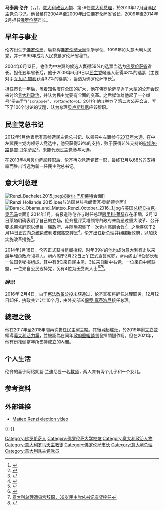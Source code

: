 {{Infobox officeholder
|name         = 马泰奥·伦齐
|original_name= Matteo Renzi
|image        = Matteo Renzi 2015.jpeg
|office       = 第56任[[意大利总理列表|意大利总理]]
|president    = [[乔治·纳波利塔诺|乔治·纳波利塔诺]]<br>[[塞尔焦·马塔雷拉|塞尔焦·马塔雷拉]]
|term_start   = 2014年2月22日
|term_end     = 2016年12月12日
|predecessor  = [[恩里科·莱塔|恩里科·莱塔]]
|successor    = [[保羅·真蒂洛尼|保羅·真蒂洛尼]]
|office1      = [[民主黨_(義大利)|民主党]]总书记
|deputy1      = [[Maurizio_Martina|Maurizio Martina]]
|term_start1  = 2017年5月7日
|term_end1    = 2018年3月12日
|predecessor1 = [[Matteo_Orfini|Matteo Orfini]] <small>(Acting)</small>
|successor1   = 
|term_start2  = 2013年12月15日
|term_end2    = 2017年2月19日
|predecessor2 = {{link-it|古列尔莫·埃皮法尼|Guglielmo Epifani}}
|successor2   = [[Matteo_Orfini|Matteo Orfini]] <small>(Acting)</small>
|office3      = [[佛罗伦萨|佛罗伦萨]]市长
|term_start3  = 2009年6月22日
|term_end3    = 2014年2月18日
|predecessor3 = {{link-it|莱奥纳多·多梅尼奇|Leonardo Domenici}}
|successor3   = {{link-it|达里奥·纳尔德拉|Dario Nardella}}
|office4      = [[佛羅倫斯廣域市|佛罗伦萨省]]省长
|term_start4  = 2004年6月14日
|term_end4    = 2009年6月22日
|predecessor4 = {{link-it|米切莱·杰苏阿尔迪|Michele Gesualdi}}
|successor4   = {{link-it|安德烈·巴杜奇|Andrea Barducci}}
|birth_date   = {{birth date and age|1975|1|11|df=y}}
|birth_place  = [[意大利|意大利]][[佛罗伦萨|佛罗伦萨]]
|death_date   = 
|death_place  = 
|party        = [[民主党_(意大利)|民主党]]{{small|（2007年至今）}}
|otherparty   = {{le|民主即自由-菊花党|Democracy is Freedom – The Daisy|菊花党}}{{small|（2002年–2007年）}}<br>{{le|意大利人民党 (1994年)|Italian People's Party (1994)|人民党}}{{small|（1996年–2002年）}}
|spouse       = {{marriage|{{link-it|阿格妮丝·兰迪尼|Agnese Landini}}|1999-8-27}}
|children     = 3名子女
|residence    =
|religion     = [[罗马天主教|罗马天主教]]
|alma_mater   = [[佛罗伦萨大学|佛罗伦萨大学]]
|signature    = Matteo Renzi firma.svg
|website      = {{url|matteorenzi.it|官方网站}}
}}
'''马泰奥·伦齐'''（{{lang-it|Matteo Renzi}}，{{IPA-it|matˈtɛo ˈrɛntsi}}，{{bd|1975年|1月11日|||Renzi, Matteo}}），[[意大利|意大利]][[政治人物|政治人物]]、第56任[[意大利总理列表|意大利总理]]，於2013年12月当选[[民主黨_(義大利)|民主党]]总书记。他曾经在2004年至2009年出任[[佛羅倫斯廣域市|佛罗伦萨省]]省长，2009年至2014年2月担任[[佛罗伦萨|佛罗伦萨]]市长。

==早年与事业==
伦齐出生于[[佛罗伦萨|佛罗伦萨]]，后获得[[佛罗伦萨大学|佛罗伦萨大学]]法学学位。1996年加入意大利人民党，并于1999年成为人民党佛罗伦萨省秘书。

2004年6月12日，他作为中左翼的候选人赢得59%的选票当选为[[佛羅倫斯廣域市|佛罗伦萨省]]省长。担任五年省长后，他于2009年6月9日以[[民主黨_(義大利)|民主党]]候选人获得48%的选票（主要对手[[乔瓦尼·加利|乔瓦尼·加利]]获得32%的选票），当选为佛罗伦萨市长<ref name="The Florence Newspaper">{{cite news|url=http://www.florencenewspaper.it/vediarticolo.asp?news=a9.06.09.18.27|title=Center-Left Candidate Matteo Renzi holds 47.6% of the Vote to Giovanni Galli's 32% two weeks before ballotaggio|date=9 June 2009|newspaper=The Florence Newspaper|accessdate=25 June 2009}}</ref>。

担任市长一年后，随着知名度在全国的扩大，他在佛罗伦萨举办了大型的公开会议来讨论[[義大利政治|意大利政治]]，并认为民主党要有全面的变革。之后媒体给他起了一个绰号“拳击手”("scrapper"，''rottamatore'')。2011年他又举办了第二次公开会议，写下了100个讨论的议题，认为总理[[西尔维奥·贝卢斯科尼|贝卢斯科尼]]应该辞职。

== 民主党总书记 ==
2012年9月他表示有意参选民主党总书记，以领导中左翼参与[[2013年意大利大選|2013年大选]]。在中左翼民主党内领导人竞选中，他只获得39%的支持，败于获得61%支持的[[皮埃尔·路易吉·贝尔萨尼|皮埃尔·路易吉·贝尔萨尼]]<ref name=aaag2012>{{cite journal|last=Aresu|first=Alessandro|coauthors=Andrea Garnero|title=Why Italy matters?|journal=Los Pazio della Politica|date=December 2012|url=http://www.lospaziodellapolitica.com/wp-content/uploads/2012/12/ItalyAfterB.pdf|accessdate=6 June 2013|deadurl=yes|archiveurl=https://web.archive.org/web/20141029180204/http://www.lospaziodellapolitica.com/wp-content/uploads/2012/12/ItalyAfterB.pdf|archivedate=2014-10-29}}</ref>，未能代表民主党参与大选。

在2013年4月[[皮埃尔·路易吉·贝尔萨尼|贝尔萨尼]]辞职后，伦齐再次竞选党首一职，最终12月以68%的支持率而胜出当选为新一任民主党总书记。

== 意大利总理 ==
[[File:Renzi_Bachelet_2015.jpeg|thumb]][[蜜雪兒·巴舍萊|米歇尔·巴切莱特]]会面]] 
[[File:Renzi_Hollande_2015.jpeg|thumb]]与[[法国总统|法国总统]][[弗朗索瓦·奥朗德|弗朗索瓦·奥朗德]]会面]] 
[[File:Barack_Obama_and_Matteo_Renzi_October_2016,_1.jpg|thumb]]与[[美国总统|美国总统]][[贝拉克·奥巴马|贝拉克·奥巴马]]会面]] 
2014年1月，有报道称伦齐与时任总理[[恩里科·莱塔|恩里科·莱塔]]存在矛盾。2月12日莱塔明确表明了自己的立场，伦齐批评莱塔领导的政府未能通过重大改革、公开要求莱塔辞职以组新一届政府，并随后召集了一次党内高层会议<ref>{{cite web|author=David Willey |url=http://www.bbc.co.uk/news/world-europe-26177042 |title=BBC News - Italy PM Letta's rival Renzi calls for new government |publisher=BBC |date= |accessdate=2014-02-14}}</ref>。之后莱塔于2月14日正式向[[意大利总统列表|总统]][[乔治·纳波利塔诺|纳波利塔诺]]递交辞呈<ref>{{cite web |author=David Willey |url=http://www.bbc.co.uk/news/world-europe-26181569 |title=BBC News - Italian Prime Minister Enrico Letta resigns |publisher=BBC |date= |accessdate=2014-02-14 |archive-date=2014-10-25 |archive-url=https://web.archive.org/web/20141025073315/http://www.bbc.co.uk/news/world-europe-26181569 |dead-url=no }}</ref>。伦齐出任新总理并组建新政府，以加快实施改革措施<ref>{{cite web |url=http://www.zaobao.com/news/world/story20140215-310304 |language= |title=意大利总理辞职 民主党党魁伦齐料接任 |publisher=联合早报 |date=2014年2月15日 |accessdate= }}{{dead link|date=十一月 2017 |bot=InternetArchiveBot }}</ref>。

2014年2月18日，伦齐正式获得组阁授权，时年39岁的他也成为意大利有史以来最年轻的政府领导人。新内阁于2月22日上午正式宣誓就职，新内阁由16位部长和一位国务秘书组成，其中有8位来自民主党，3位来自新中右党，一位来自中间联盟，一位来自公民选择党，另有4位为无党派人士<ref>{{cite web |url=http://world.163.com/14/0222/10/9LMAKSE800014JB5.html |language= |title=意大利新内阁22日宣誓就职 伦齐欲执政到2018年 |publisher=国际在线 |date=2014-02-22 |accessdate= |archive-url=https://web.archive.org/web/20140301044658/http://world.163.com/14/0222/10/9LMAKSE800014JB5.html |archive-date=2014-03-01 |dead-url=yes }}</ref><ref>[http://sh.qq.com/a/20140215/005746.htm 意大利总理遭逼宫辞职，39岁民主党总书记有望接任]</ref><ref>{{cite web |url=http://cn.wsj.com/gb/20140218/beu074630.asp?source=whatnews3 |title=伦齐受命组建意大利新政府 |publisher=华尔街日报中文网 |date=2014年2月18日 |accessdate= |archive-url=https://web.archive.org/web/20140222161432/http://cn.wsj.com/gb/20140218/beu074630.asp?source=whatnews3 |archive-date=2014年2月22日 |dead-url=yes }}</ref>。

===辞职===
{{main|2016年意大利宪法公投}}
2016年12月4日，由于[[2016年意大利宪法公投|宪法改革公投]]未获通过，伦齐宣布将辞任总理职务，12月12日卸任，执政共计2年10个月，由外交部长[[保罗·真蒂洛尼|保罗·真蒂洛尼]]接任总理。

==總理之後==
他在2017年至2018年間再次擔任民主黨主席。其後另起爐灶，於2019年創立立並領導[[義大利活力黨|義大利活力黨]]，並被認為在同年[[2019年義大利政府組建|政府重組談判]]發揮關鍵作用。但在2021年，他有份推倒當年所支持成立的內閣。

==个人生活==
伦齐的妻子阿格妮丝·兰迪尼是一名[[教师|教师]]，两人育有两个儿子和一个女儿。

==参考资料==
{{reflist}}

==外部链接==
* [http://vimeo.com/5246876 Matteo Renzi election video]

{{-}}
{{start box}}
{{s-off}}
{{succession box|[[恩里科·莱塔|恩里科·莱塔]]|[[保罗·真蒂洛尼|保罗·真蒂洛尼]]|[[意大利总理列表|意大利总理]]|2014 年 - 2016年}}
{{s-ppo}}
{{succession box|[[古列尔莫·埃皮法尼|古列尔莫·埃皮法尼]]|空缺|[[民主党_(意大利)|民主党]]总书记|2013年－2018年 }}
{{end box}}
{{意大利總理}}
{{DEFAULTSORT:Renzi, Matteo}}
[[Category:佛罗伦萨人|Category:佛罗伦萨人]]
[[Category:佛罗伦萨大学校友|Category:佛罗伦萨大学校友]]
[[Category:意大利政治人物|Category:意大利政治人物]]
[[Category:意大利罗马天主教徒|Category:意大利罗马天主教徒]]
[[Category:佛罗伦萨市长|Category:佛罗伦萨市长]]
[[Category:意大利总理|Category:意大利总理]]
[[Category:意大利民主党党员|Category:意大利民主党党员]]